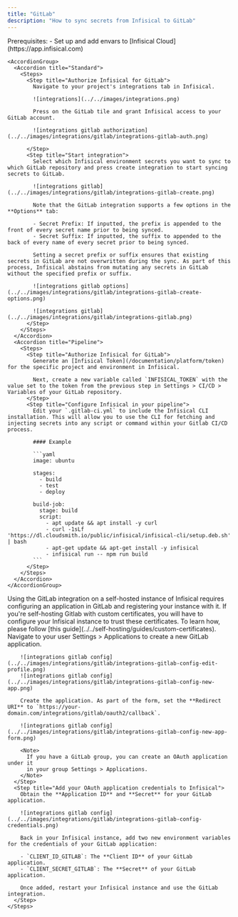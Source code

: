 ```yaml
---
title: "GitLab"
description: "How to sync secrets from Infisical to GitLab"
---
```


<Tabs>
  <Tab title="Usage">
    Prerequisites:
    - Set up and add envars to [Infisical Cloud](https://app.infisical.com)

    <AccordionGroup>
      <Accordion title="Standard">
        <Steps>
          <Step title="Authorize Infisical for GitLab">
            Navigate to your project's integrations tab in Infisical.

            ![integrations](../../images/integrations.png)

            Press on the GitLab tile and grant Infisical access to your GitLab account.

            ![integrations gitlab authorization](../../images/integrations/gitlab/integrations-gitlab-auth.png)

          </Step>
          <Step title="Start integration">
            Select which Infisical environment secrets you want to sync to which GitLab repository and press create integration to start syncing secrets to GitLab.

            ![integrations gitlab](../../images/integrations/gitlab/integrations-gitlab-create.png)

            Note that the GitLab integration supports a few options in the **Options** tab:

            - Secret Prefix: If inputted, the prefix is appended to the front of every secret name prior to being synced.
            - Secret Suffix: If inputted, the suffix to appended to the back of every name of every secret prior to being synced.

            Setting a secret prefix or suffix ensures that existing secrets in GitLab are not overwritten during the sync. As part of this process, Infisical abstains from mutating any secrets in GitLab without the specified prefix or suffix.

            ![integrations gitlab options](../../images/integrations/gitlab/integrations-gitlab-create-options.png)

            ![integrations gitlab](../../images/integrations/gitlab/integrations-gitlab.png)
          </Step>
        </Steps>
      </Accordion>
      <Accordion title="Pipeline">
        <Steps>
          <Step title="Authorize Infisical for GitLab">
            Generate an [Infisical Token](/documentation/platform/token) for the specific project and environment in Infisical.

            Next, create a new variable called `INFISICAL_TOKEN` with the value set to the token from the previous step in Settings > CI/CD > Variables of your GitLab repository.
          </Step>
          <Step title="Configure Infisical in your pipeline">
            Edit your `.gitlab-ci.yml` to include the Infisical CLI installation. This will allow you to use the CLI for fetching and injecting secrets into any script or command within your Gitlab CI/CD process.

            #### Example

            ```yaml
            image: ubuntu

            stages:
              - build
              - test
              - deploy

            build-job:
              stage: build
              script:
                - apt update && apt install -y curl
                - curl -1sLf 'https://dl.cloudsmith.io/public/infisical/infisical-cli/setup.deb.sh' | bash
                - apt-get update && apt-get install -y infisical
                - infisical run -- npm run build
            ```
          </Step>
        </Steps>
      </Accordion>
    </AccordionGroup>

  </Tab>
  <Tab title="Self-Hosted Setup">
    Using the GitLab integration on a self-hosted instance of Infisical requires configuring an application in GitLab
    and registering your instance with it.
    <Tip>If you're self-hosting Gitlab with custom certificates, you will have to configure your Infisical instance to trust these certificates. To learn how, please follow [this guide](../../self-hosting/guides/custom-certificates).</Tip>
    <Steps>
      <Step title="Create an OAuth application in GitLab">
        Navigate to your user Settings > Applications to create a new GitLab application.
      
        ![integrations gitlab config](../../images/integrations/gitlab/integrations-gitlab-config-edit-profile.png) 
        ![integrations gitlab config](../../images/integrations/gitlab/integrations-gitlab-config-new-app.png) 
        
        Create the application. As part of the form, set the **Redirect URI** to `https://your-domain.com/integrations/gitlab/oauth2/callback`.

        ![integrations gitlab config](../../images/integrations/gitlab/integrations-gitlab-config-new-app-form.png)

        <Note>
          If you have a GitLab group, you can create an OAuth application under it
          in your group Settings > Applications.
        </Note>
      </Step>
      <Step title="Add your OAuth application credentials to Infisical">
        Obtain the **Application ID** and **Secret** for your GitLab application.

        ![integrations gitlab config](../../images/integrations/gitlab/integrations-gitlab-config-credentials.png)

        Back in your Infisical instance, add two new environment variables for the credentials of your GitLab application:

        - `CLIENT_ID_GITLAB`: The **Client ID** of your GitLab application.
        - `CLIENT_SECRET_GITLAB`: The **Secret** of your GitLab application.

        Once added, restart your Infisical instance and use the GitLab integration.
      </Step>
    </Steps>

  </Tab>
</Tabs>
